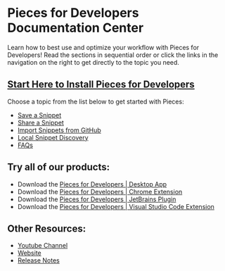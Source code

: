 # Pieces for Developers Documentation Center

Learn how to best use and optimize your workflow with Pieces for Developers! Read the sections in sequential order or click the links in the navigation on the right to get directly to the topic you need.

## [Start Here to Install Pieces for Developers](https://docs.page/pieces-app/documentation/installation-getting-started/windows)

Choose a topic from the list below to get started with Pieces:

* [Save a Snippet](https://docs.page/pieces-app/documentation/product-highlights-and-benefits/saving-useful-developer-materials)
* [Share a Snippet](https://docs.page/pieces-app/documentation/personalized-link-sharing/single-click-link-sharing)
* [Import Snippets from GitHub](https://docs.page/pieces-app/documentation/product-highlights-and-benefits/import-gists-from-github)
* [Local Snippet Discovery](https://docs.page/pieces-app/documentation/product-highlights-and-benefits/in-project-snippet-discovery)
* [FAQs](https://docs.page/pieces-app/documentation/faq)

## Try all of our products:
* Download the [Pieces for Developers | Desktop App](https://code.pieces.app/install)
* Download the [Pieces for Developers | Chrome Extension](https://chrome.google.com/webstore/detail/pieces-save-code-snippets/igbgibhbfonhmjlechmeefimncpekepm)
* Download the [Pieces for Developers | JetBrains Plugin](https://plugins.jetbrains.com/plugin/17328-pieces--save-search-share--reuse-code-snippets)
* Download the [Pieces for Developers | Visual Studio Code Extension](https://marketplace.visualstudio.com/items?itemName=MeshIntelligentTechnologiesInc.pieces-vscode)

## Other Resources:
* [Youtube Channel](https://www.youtube.com/@getpieces)
* [Website](https://code.pieces.app)
* [Release Notes](https://code.pieces.app/updates)
